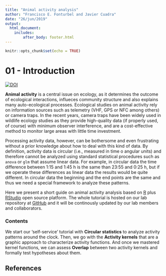 ```yaml
---
title: "Animal activity analysis"
author: "Francisco E. Fonturbel and Javier Cuadra"
date: "26/jun/2019"
output: 
  html_document:
    includes:
        after_body: footer.html
---
```


```r
knitr::opts_chunk$set(echo = TRUE)
```

# 01 - Introduction

[![DOI](https://zenodo.org/badge/193365640.svg)](https://zenodo.org/badge/latestdoi/193365640)

**Animal activity** is a central issue on ecology, as it determines the outcome of ecological interactions, influeces community structure and also explains many auto-ecological processes. Ecological studies on animal activity rely on information sources such as telemetry (VHF, GPS or NFC among others) or camera traps. In the recent years, camera traps have been widely used in wildlife ecology studies as they provide high-quality data (if properly used, of course) with minimum observer interference, and are a cost-effective method to monitor large areas with little time investment.

Processing activity data, however, can be bothersome and even frustrating without a prior knowledge about how to deal with this kind of data. By definition, activity data is circular (i.e., measured in time o angular units) and therefore cannot be analyzed using standard statistical procedures such as `anova` or `glm` that assume linear data. For example, in circular data the time difference between 1:15 and 1:45 h is the same than 23:55 and 0:25 h, but if we operate these differences as linear data the results would be quite different. In circular data the beginning and the end points are the same and thus we need a special framework to analyze these patterns.

Here we present a short guide on animal activity analysis based on [R](https://cran.r-project.org/) plus [RStudio](https://www.rstudio.com/) open source platform. The whole tutorial is hosted on our lab repository at [GitHub](https://github.com/fonturbel-lab) and it will be continously updated by our lab members and collaborators.

### Contents

We start our 'self-service' tutorial with **Circular statistics** to analyze activity patterns around the clock. Then, we go with the **Activity kernels** that are a graphic approach to characterize activity functions. And once we mastered kernel functions, we can assess **Overlap** between two activity kernels and formally test hypotheses about them.

## References